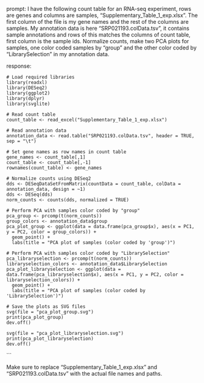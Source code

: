 prompt:
I have the following count table for an RNA-seq experiment, rows are genes and columns are samples, "Supplementary_Table_1_exp.xlsx". The first column of the file is my gene names and the rest of the columns are samples. My annotation data is here  "SRP021193.colData.tsv", it contains sample annotations and rows of this matches the columns of count table, first column is the sample ids. Normalize counts, make two PCA plots for samples, one color coded samples by "group" and the other color coded by "LibrarySelection" in my annotation data.

response:
```
# Load required libraries
library(readxl)
library(DESeq2)
library(ggplot2)
library(dplyr)
library(svglite)

# Read count table
count_table <- read_excel("Supplementary_Table_1_exp.xlsx")

# Read annotation data
annotation_data <- read.table("SRP021193.colData.tsv", header = TRUE, sep = "\t")

# Set gene names as row names in count table
gene_names <- count_table[,1]
count_table <- count_table[,-1]
rownames(count_table) <- gene_names

# Normalize counts using DESeq2
dds <- DESeqDataSetFromMatrix(countData = count_table, colData = annotation_data, design = ~1)
dds <- DESeq(dds)
norm_counts <- counts(dds, normalized = TRUE)

# Perform PCA with samples color coded by "group"
pca_group <- prcomp(t(norm_counts))
group_colors <- annotation_data$group
pca_plot_group <- ggplot(data = data.frame(pca_group$x), aes(x = PC1, y = PC2, color = group_colors)) + 
  geom_point() +
  labs(title = "PCA plot of samples (color coded by 'group')")

# Perform PCA with samples color coded by "LibrarySelection"
pca_libraryselection <- prcomp(t(norm_counts))
libraryselection_colors <- annotation_data$LibrarySelection
pca_plot_libraryselection <- ggplot(data = data.frame(pca_libraryselection$x), aes(x = PC1, y = PC2, color = libraryselection_colors)) + 
  geom_point() +
  labs(title = "PCA plot of samples (color coded by 'LibrarySelection')")

# Save the plots as SVG files
svg(file = "pca_plot_group.svg")
print(pca_plot_group)
dev.off()

svg(file = "pca_plot_libraryselection.svg")
print(pca_plot_libraryselection)
dev.off()
```
```

Make sure to replace "Supplementary_Table_1_exp.xlsx" and "SRP021193.colData.tsv" with the actual file names and paths.
